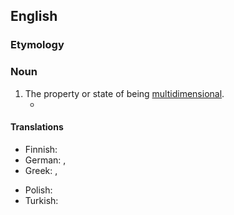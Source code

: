 ==English==

===Etymology===
{{suffix|en|multidimensional|ity}}

===Noun===
{{en-noun|-|+}}

# The property or state of being [[multidimensional]].
#* {{quote-journal|1=en|year=2018|author=James Lambert|title=A multitude of ‘lishes’: The nomenclature of hybridity|journal=English World-Wide|page=9|url=https://www.researchgate.net/publication/318367113_A_multitude_of_lishes_The_nomenclature_of_hybridity
|text=In reality, the '''multidimensionality''' of language contact in multilingual environments ensures no such neat compartmentalisation.}}

====Translations====
{{trans-top|the property of being multidimensional}}
* Finnish: {{t|fi|moniulotteisuus}}
* German: {{t+|de|Mehrdimensionalität|f}}, {{t+|de|Multidimensionalität|f}}
* Greek: {{t|el|πολυδιαστασιμότητα|f}}, {{t|el|πολυδιάστατος χαρακτήρας|m}}
{{trans-mid}}
* Polish: {{t+|pl|wielowymiarowość|f}}
* Turkish: {{t|tr|çok boyutluluk}}
{{trans-bottom}}